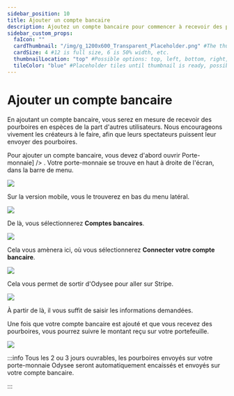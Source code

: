 ---
sidebar_position: 10
title: Ajouter un compte bancaire
description: Ajoutez un compte bancaire pour commencer à recevoir des pourboires en espèces de la part des téléspectateurs.
sidebar_custom_props:
  faIcon: ""
  cardThumbnail: "/img/g_1200x600_Transparent_Placeholder.png" #The thumbnail on the category card.
  cardSize: 4 #12 is full size, 6 is 50% width, etc.
  thumbnailLocation: "top" #Possible options: top, left, bottom, right, none
  tileColor: "blue" #Placeholder tiles until thumbnail is ready, possible options: blue, cream, darkpurple, lightpurple, mauve, orange, pink, none
---

# Ajouter un compte bancaire

En ajoutant un compte bancaire, vous serez en mesure de recevoir des pourboires en espèces de la part d'autres utilisateurs. Nous encourageons vivement les créateurs à le faire, afin que leurs spectateurs puissent leur envoyer des pourboires.

Pour ajouter un compte bancaire, vous devez d'abord ouvrir <OdyseeButton url="https://odysee.com/$/wallet"><OdyseeIcon type="credits" /> Porte-monnaie] /> . Votre porte-monnaie se trouve en haut à droite de l'écran, dans la barre de menu.

![](/img/fr/Ajouteruncomptebancaire01.png)

Sur la version mobile, vous le trouverez en bas du menu latéral.

![](https://i.imgur.com/7Vq2b1a.png)

De là, vous sélectionnerez **Comptes bancaires**.

![](/img/fr/Ajouteruncomptebancaire02.png)

Cela vous amènera ici, où vous sélectionnerez **Connecter votre compte bancaire**.

![](/img/fr/Ajouteruncomptebancaire03.png)

Cela vous permet de sortir d'Odysee pour aller sur Stripe.

![](/img/fr/Ajouteruncomptebancaire04.png)

À partir de là, il vous suffit de saisir les informations demandées.

Une fois que votre compte bancaire est ajouté et que vous recevez des pourboires, vous pourrez suivre le montant reçu sur votre portefeuille.

![](/img/fr/Ajouteruncomptebancaire05.png)

:::info
  Tous les 2 ou 3 jours ouvrables, les pourboires envoyés sur votre porte-monnaie Odysee seront automatiquement encaissés et envoyés sur votre compte bancaire.

:::
